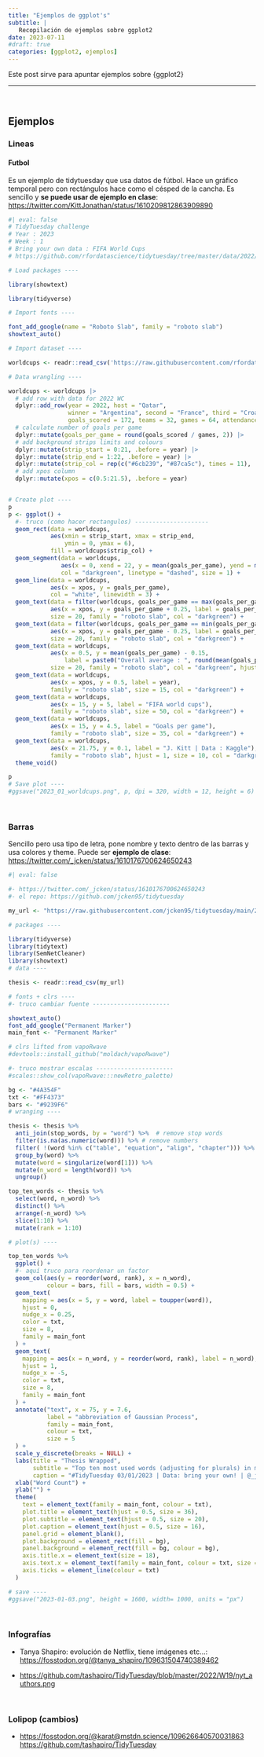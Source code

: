 ```yaml
---
title: "Ejemplos de ggplot's"
subtitle: | 
   Recopilación de ejemplos sobre ggplot2
date: 2023-07-11
#draft: true
categories: [ggplot2, ejemplos]
---
```



Este post sirve para apuntar ejemplos sobre {ggplot2}


-------------------

<br>


## Ejemplos



### Lineas

#### Futbol

Es un ejemplo de tidytuesday que usa datos de fútbol. Hace un gráfico temporal pero con rectángulos hace como el césped de la cancha. Es sencillo y **se puede usar de ejemplo en clase**: <https://twitter.com/KittJonathan/status/1610209812863909890>




```r
#| eval: false
# TidyTuesday challenge
# Year : 2023
# Week : 1
# Bring your own data : FIFA World Cups
# https://github.com/rfordatascience/tidytuesday/tree/master/data/2022/2022-11-29

# Load packages ----

library(showtext)

library(tidyverse)

# Import fonts ----

font_add_google(name = "Roboto Slab", family = "roboto slab")
showtext_auto()

# Import dataset ----

worldcups <- readr::read_csv('https://raw.githubusercontent.com/rfordatascience/tidytuesday/master/data/2022/2022-11-29/worldcups.csv')

# Data wrangling ----

worldcups <- worldcups |> 
  # add row with data for 2022 WC
  dplyr::add_row(year = 2022, host = "Qatar",
                 winner = "Argentina", second = "France", third = "Croatia", fourth = "Morocco",
                 goals_scored = 172, teams = 32, games = 64, attendance = 3404052) |> 
  # calculate number of goals per game
  dplyr::mutate(goals_per_game = round(goals_scored / games, 2)) |> 
  # add background strips limits and colours
  dplyr::mutate(strip_start = 0:21, .before = year) |> 
  dplyr::mutate(strip_end = 1:22, .before = year) |> 
  dplyr::mutate(strip_col = rep(c("#6cb239", "#87ca5c"), times = 11), .before = year) |> 
  # add xpos column
  dplyr::mutate(xpos = c(0.5:21.5), .before = year)


# Create plot ----
p
p <- ggplot() +
  #- truco (como hacer rectangulos) ---------------------
  geom_rect(data = worldcups,
            aes(xmin = strip_start, xmax = strip_end,
                ymin = 0, ymax = 6),
            fill = worldcups$strip_col) +
  geom_segment(data = worldcups,
               aes(x = 0, xend = 22, y = mean(goals_per_game), yend = mean(goals_per_game)),
               col = "darkgreen", linetype = "dashed", size = 1) +
  geom_line(data = worldcups,
            aes(x = xpos, y = goals_per_game),
            col = "white", linewidth = 3) +
  geom_text(data = filter(worldcups, goals_per_game == max(goals_per_game)),
            aes(x = xpos, y = goals_per_game + 0.25, label = goals_per_game),
            size = 20, family = "roboto slab", col = "darkgreen") +
  geom_text(data = filter(worldcups, goals_per_game == min(goals_per_game)),
            aes(x = xpos, y = goals_per_game - 0.25, label = goals_per_game),
            size = 20, family = "roboto slab", col = "darkgreen") +
  geom_text(data = worldcups,
            aes(x = 0.5, y = mean(goals_per_game) - 0.15,
                label = paste0("Overall average : ", round(mean(goals_per_game), 2))),
            size = 20, family = "roboto slab", col = "darkgreen", hjust = 0) +
  geom_text(data = worldcups,
            aes(x = xpos, y = 0.5, label = year),
            family = "roboto slab", size = 15, col = "darkgreen") +
  geom_text(data = worldcups,
            aes(x = 15, y = 5, label = "FIFA world cups"),
            family = "roboto slab", size = 50, col = "darkgreen") +
  geom_text(data = worldcups,
            aes(x = 15, y = 4.5, label = "Goals per game"),
            family = "roboto slab", size = 35, col = "darkgreen") +
  geom_text(data = worldcups,
            aes(x = 21.75, y = 0.1, label = "J. Kitt | Data : Kaggle"),
            family = "roboto slab", hjust = 1, size = 10, col = "darkgreen") +
  theme_void()

p
# Save plot ----
#ggsave("2023_01_worldcups.png", p, dpi = 320, width = 12, height = 6)
```

<br>

### Barras

Sencillo pero usa tipo de letra,  pone nombre y texto dentro de las barras y usa colores y theme. Puede ser **ejemplo de clase**: <https://twitter.com/_jcken/status/1610176700624650243>

```r
#| eval: false

#- https://twitter.com/_jcken/status/1610176700624650243
#- el repo: https://github.com/jcken95/tidytuesday

my_url <- "https://raw.githubusercontent.com/jcken95/tidytuesday/main/2023/2023-01-03/thesis.csv"

# packages ----

library(tidyverse)
library(tidytext)
library(SemNetCleaner)
library(showtext)
# data ----

thesis <- readr::read_csv(my_url)

# fonts + clrs ----
#- truco cambiar fuente ----------------------

showtext_auto()
font_add_google("Permanent Marker")
main_font <- "Permanent Marker"

# clrs lifted from vapoRwave
#devtools::install_github("moldach/vapoRwave")

#- truco mostrar escalas ----------------------
#scales::show_col(vapoRwave:::newRetro_palette)

bg <- "#4A354F"
txt <- "#FF4373"
bars <- "#9239F6"
# wranging ----

thesis <- thesis %>%
  anti_join(stop_words, by = "word") %>%  # remove stop words
  filter(is.na(as.numeric(word))) %>% # remove numbers
  filter( !(word %in% c("table", "equation", "align", "chapter"))) %>%  # filter out some common latex environments
  group_by(word) %>%
  mutate(word = singularize(word[1])) %>%
  mutate(n_word = length(word)) %>%
  ungroup() 

top_ten_words <- thesis %>%
  select(word, n_word) %>%
  distinct() %>% 
  arrange(-n_word) %>%
  slice(1:10) %>%
  mutate(rank = 1:10)

# plot(s) ----

top_ten_words %>%
  ggplot() +
  #- aquí truco para reordenar un factor
  geom_col(aes(y = reorder(word, rank), x = n_word),
           colour = bars, fill = bars, width = 0.5) +
  geom_text(
    mapping = aes(x = 5, y = word, label = toupper(word)),
    hjust = 0,
    nudge_x = 0.25,
    color = txt,
    size = 8,
    family = main_font
  ) +
  geom_text(
    mapping = aes(x = n_word, y = reorder(word, rank), label = n_word),
    hjust = 1,
    nudge_x = -5,
    color = txt,
    size = 8,
    family = main_font
  ) +
  annotate("text", x = 75, y = 7.6,
           label = "abbreviation of Gaussian Process",
           family = main_font,
           colour = txt,
           size = 5
  ) +
  scale_y_discrete(breaks = NULL) +
  labs(title = "Thesis Wrapped",
       subtitle = "Top ten most used words (adjusting for plurals) in my PhD thesis",
       caption = "#TidyTuesday 03/01/2023 | Data: bring your own! | @_jcken") +
  xlab("Word Count") +
  ylab("") +
  theme(
    text = element_text(family = main_font, colour = txt),
    plot.title = element_text(hjust = 0.5, size = 36),
    plot.subtitle = element_text(hjust = 0.5, size = 20),
    plot.caption = element_text(hjust = 0.5, size = 16),
    panel.grid = element_blank(),
    plot.background = element_rect(fill = bg),
    panel.background = element_rect(fill = bg, colour = bg),
    axis.title.x = element_text(size = 18),
    axis.text.x = element_text(family = main_font, colour = txt, size = 16),
    axis.ticks = element_line(colour = txt)
  )

# save ----
#ggsave("2023-01-03.png", height = 1600, width= 1000, units = "px")
```

<br>

### Infografías


- Tanya Shapiro: evolución de Netflix, tiene imágenes etc...: <https://fosstodon.org/@tanya_shapiro/109631504740389462>

- <https://github.com/tashapiro/TidyTuesday/blob/master/2022/W19/nyt_authors.png>

<br>


### Lolipop (cambios)

- <https://fosstodon.org/@karat@mstdn.science/109626640570031863>   <https://github.com/tashapiro/TidyTuesday>


